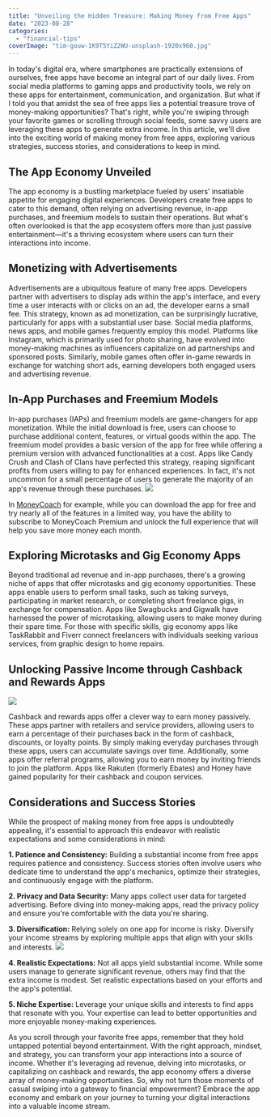 ```yaml
---
title: "Unveiling the Hidden Treasure: Making Money from Free Apps"
date: "2023-08-28"
categories: 
  - "financial-tips"
coverImage: "tim-gouw-1K9T5YiZ2WU-unsplash-1920x960.jpg"
---
```


In today's digital era, where smartphones are practically extensions of ourselves, free apps have become an integral part of our daily lives. From social media platforms to gaming apps and productivity tools, we rely on these apps for entertainment, communication, and organization. But what if I told you that amidst the sea of free apps lies a potential treasure trove of money-making opportunities? That's right, while you're swiping through your favorite games or scrolling through social feeds, some savvy users are leveraging these apps to generate extra income. In this article, we'll dive into the exciting world of making money from free apps, exploring various strategies, success stories, and considerations to keep in mind.

## The App Economy Unveiled

The app economy is a bustling marketplace fueled by users' insatiable appetite for engaging digital experiences. Developers create free apps to cater to this demand, often relying on advertising revenue, in-app purchases, and freemium models to sustain their operations. But what's often overlooked is that the app ecosystem offers more than just passive entertainment—it's a thriving ecosystem where users can turn their interactions into income.

## Monetizing with Advertisements

Advertisements are a ubiquitous feature of many free apps. Developers partner with advertisers to display ads within the app's interface, and every time a user interacts with or clicks on an ad, the developer earns a small fee. This strategy, known as ad monetization, can be surprisingly lucrative, particularly for apps with a substantial user base. Social media platforms, news apps, and mobile games frequently employ this model. Platforms like Instagram, which is primarily used for photo sharing, have evolved into money-making machines as influencers capitalize on ad partnerships and sponsored posts. Similarly, mobile games often offer in-game rewards in exchange for watching short ads, earning developers both engaged users and advertising revenue.

## In-App Purchases and Freemium Models

In-app purchases (IAPs) and freemium models are game-changers for app monetization. While the initial download is free, users can choose to purchase additional content, features, or virtual goods within the app. The freemium model provides a basic version of the app for free while offering a premium version with advanced functionalities at a cost. Apps like Candy Crush and Clash of Clans have perfected this strategy, reaping significant profits from users willing to pay for enhanced experiences. In fact, it's not uncommon for a small percentage of users to generate the majority of an app's revenue through these purchases.
![](/images/blog-images/get-out-of-debt-with-budgeting-apps.jpg)

In [MoneyCoach](/) for example, while you can download the app for free and try nearly all of the features in a limited way, you have the ability to subscribe to MoneyCoach Premium and unlock the full experience that will help you save more money each month.

## Exploring Microtasks and Gig Economy Apps

Beyond traditional ad revenue and in-app purchases, there's a growing niche of apps that offer microtasks and gig economy opportunities. These apps enable users to perform small tasks, such as taking surveys, participating in market research, or completing short freelance gigs, in exchange for compensation. Apps like Swagbucks and Gigwalk have harnessed the power of microtasking, allowing users to make money during their spare time. For those with specific skills, gig economy apps like TaskRabbit and Fiverr connect freelancers with individuals seeking various services, from graphic design to home repairs.

## Unlocking Passive Income through Cashback and Rewards Apps

![](https://images.pexels.com/photos/577585/pexels-photo-577585.jpeg?auto=compress&cs=tinysrgb&w=1260&h=750&dpr=2)

Cashback and rewards apps offer a clever way to earn money passively. These apps partner with retailers and service providers, allowing users to earn a percentage of their purchases back in the form of cashback, discounts, or loyalty points. By simply making everyday purchases through these apps, users can accumulate savings over time. Additionally, some apps offer referral programs, allowing you to earn money by inviting friends to join the platform. Apps like Rakuten (formerly Ebates) and Honey have gained popularity for their cashback and coupon services.

## Considerations and Success Stories

While the prospect of making money from free apps is undoubtedly appealing, it's essential to approach this endeavor with realistic expectations and some considerations in mind:

**1. Patience and Consistency:** Building a substantial income from free apps requires patience and consistency. Success stories often involve users who dedicate time to understand the app's mechanics, optimize their strategies, and continuously engage with the platform.

**2. Privacy and Data Security:** Many apps collect user data for targeted advertising. Before diving into money-making apps, read the privacy policy and ensure you're comfortable with the data you're sharing.

**3. Diversification:** Relying solely on one app for income is risky. Diversify your income streams by exploring multiple apps that align with your skills and interests.
![](https://images.pexels.com/photos/1181467/pexels-photo-1181467.jpeg?auto=compress&cs=tinysrgb&w=1260&h=750&dpr=2)

**4. Realistic Expectations:** Not all apps yield substantial income. While some users manage to generate significant revenue, others may find that the extra income is modest. Set realistic expectations based on your efforts and the app's potential.

**5. Niche Expertise:** Leverage your unique skills and interests to find apps that resonate with you. Your expertise can lead to better opportunities and more enjoyable money-making experiences.

As you scroll through your favorite free apps, remember that they hold untapped potential beyond entertainment. With the right approach, mindset, and strategy, you can transform your app interactions into a source of income. Whether it's leveraging ad revenue, delving into microtasks, or capitalizing on cashback and rewards, the app economy offers a diverse array of money-making opportunities. So, why not turn those moments of casual swiping into a gateway to financial empowerment? Embrace the app economy and embark on your journey to turning your digital interactions into a valuable income stream.
